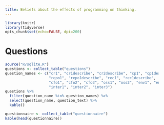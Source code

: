 ```yaml
---
title: Beliefs about the effects of programming on thinking.
---
```

```r
library(knitr)
library(tidyverse)
opts_chunk$set(echo=FALSE, dpi=200)
```

# Questions

```r
source("R/sqlite.R")
questions <- collect_table("questions")
question_names <- c("cr1", "cr1describe", "cr2describe", "cp1", "cp1describe",
                    "repo1", "repo1describe", "rec1", "rec1describe",
                    "cfo1", "cfo2", "cfo3", "oss1", "oss2", "env1", "env2",
                    "inter1", "inter2", "inter3")
questions %>%
  filter(question_name %in% question_names) %>%
  select(question_name, question_text) %>%
  kable()
```

```r
questionnaire <- collect_table("questionnaire")
kable(head(questionnaire))
```